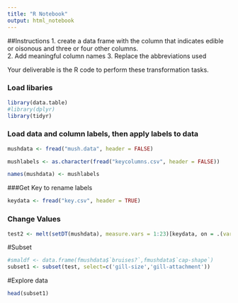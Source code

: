 ```yaml
---
title: "R Notebook"
output: html_notebook
---
```


##Instructions
1. create a data frame with the column that indicates edible or oisonous and three or four other columns.  
2. Add meaningful column names
3. Replace the abbreviations used

Your deliverable is the R code to perform these transformation tasks. 

### Load libaries
```r
library(data.table)
#library(dplyr)
library(tidyr)
```

### Load data and column labels, then apply labels to data
```r
mushdata <- fread("mush.data", header = FALSE)
```

```r
mushlabels <- as.character(fread("keycolumns.csv", header = FALSE))
```

```r
names(mushdata) <- mushlabels
```


###Get Key to rename labels
```r
keydata <- fread("key.csv", header = TRUE)
```

### Change Values

```r
test2 <- melt(setDT(mushdata), measure.vars = 1:23)[keydata, on = .(variable = keycat, value = letterkey)][, dcast(.SD, rowid(variable) ~ variable, value.var = 'keylabel')][, variable := NULL][]
```

#Subset

```r
#smaldf <- data.frame(fmushdata$`bruises?`,fmushdata$`cap-shape`)
subset1 <- subset(test, select=c('gill-size','gill-attachment'))
```

#Explore data

```r
head(subset1)
```


